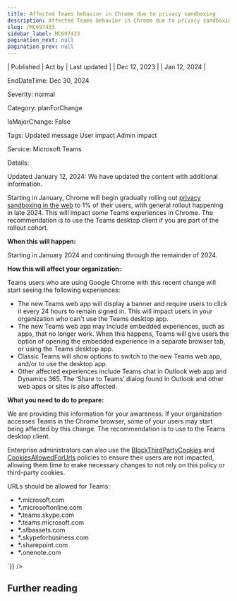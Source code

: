 ```yaml
---
title: Affected Teams behavior in Chrome due to privacy sandboxing
description: Affected Teams behavior in Chrome due to privacy sandboxing
slug: /MC697433
sidebar_label: MC697433
pagination_next: null
pagination_prev: null
---
```



| Published | Act by | Last updated |
| Dec 12, 2023 |  | Jan 12, 2024 |

EndDateTime: Dec 30, 2024

Severity: normal

Category: planForChange

IsMajorChange: False

Tags: Updated message User impact Admin impact

Service: Microsoft Teams

Details: 

<div dangerouslySetInnerHTML={{__html:`
<p>Updated January 12, 2024: We have updated the content with additional information.&nbsp;</p><p>Starting in January, Chrome will begin gradually rolling out <a href="https://privacysandbox.com/open-web/#the-privacy-sandbox-timeline" target="_blank" style="">privacy sandboxing in the web</a> to 1% of their users, with general rollout happening in late 2024. This will impact some Teams experiences in Chrome. The recommendation is to use the Teams desktop client if you are part of the rollout cohort.<br></p><p><b>When this will happen:</b></p><p>Starting in January 2024 and continuing through the remainder of 2024.</p><p><b>How this will affect your organization:</b></p><p>Teams users who are using Google Chrome with this recent change will start seeing the following experiences:</p><ul><li>The new Teams web app will display a banner and require users to click it every 24 hours to remain signed in. This will impact users in your organization who can't use the Teams desktop app. 
</li><li>The new Teams web app may include embedded experiences, such as apps, that no longer work. When this happens, Teams will give users the option of opening the embedded experience in a separate browser tab, or using the Teams desktop app.
</li><li>Classic Teams will show options to switch to the new Teams web app, and/or to use the desktop app.  
</li><li>Other affected experiences include Teams chat in Outlook web app and Dynamics 365. The ‘Share to Teams’ dialog found in Outlook and other web apps or sites is also affected.</li></ul><p><b>What you need to do to prepare:</b><br></p><p>We are providing this information for your awareness. If your organization accesses Teams in the Chrome browser, some of your users may start being affected by this change. The recommendation is to use to the Teams desktop client.</p><p>Enterprise administrators can also use the <a href="https://nam06.safelinks.protection.outlook.com/?url=https%3A%2F%2Fchromeenterprise.google%2Fpolicies%2F%23BlockThirdPartyCookies&amp;data=05%7C02%7Cnigolc%40microsoft.com%7Caa58d9ba206349067f9308dbf70a3946%7C72f988bf86f141af91ab2d7cd011db47%7C1%7C0%7C638375397892135422%7CUnknown%7CTWFpbGZsb3d8eyJWIjoiMC4wLjAwMDAiLCJQIjoiV2luMzIiLCJBTiI6Ik1haWwiLCJXVCI6Mn0%3D%7C1000%7C%7C%7C&amp;sdata=GfrNId4GotixSvxS7bZM3FQwU2C3jfmgY8rAXc3ADvA%3D&amp;reserved=0" target="_blank">BlockThirdPartyCookies</a> and <a href="https://nam06.safelinks.protection.outlook.com/?url=https%3A%2F%2Fchromeenterprise.google%2Fpolicies%2F%23CookiesAllowedForUrls&amp;data=05%7C02%7Cnigolc%40microsoft.com%7Caa58d9ba206349067f9308dbf70a3946%7C72f988bf86f141af91ab2d7cd011db47%7C1%7C0%7C638375397892145494%7CUnknown%7CTWFpbGZsb3d8eyJWIjoiMC4wLjAwMDAiLCJQIjoiV2luMzIiLCJBTiI6Ik1haWwiLCJXVCI6Mn0%3D%7C1000%7C%7C%7C&amp;sdata=NqAmxM4z%2Fl3NbvSfqzBX2aZC7uQ3eOkFLw%2BmTezJh%2Fk%3D&amp;reserved=0" target="_blank">CookiesAllowedForUrls</a> policies to ensure their users are not impacted, allowing them time to make necessary changes to not rely on this policy or third-party cookies.</p><p>URLs should be allowed for Teams:
</p><ul><li><b>*.</b>microsoft.com
</li><li><b>*.</b>microsoftonline.com
</li><li><b>*.</b>teams.skype.com
</li><li><b>*.</b>teams.microsoft.com
</li><li><b>*.</b>sfbassets.com
</li><li><b>*.</b>skypeforbusiness.com
</li><li><b>*.</b>sharepoint.com
</li><li><b>*.</b>onenote.com</li></ul>
`}} />

## Further reading

